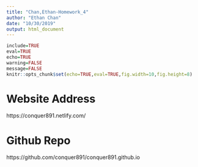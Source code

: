 ```yaml
---
title: "Chan,Ethan-Homework_4"
author: "Ethan Chan"
date: "10/30/2019"
output: html_document
---
```


```r
include=TRUE
eval=TRUE
echo=TRUE
warning=FALSE
message=FALSE
knitr::opts_chunk$set(echo=TRUE,eval=TRUE,fig.width=10,fig.height=8)
```

# Website Address

https://conquer891.netlify.com/

# Github Repo

https://github.com/conquer891/conquer891.github.io

